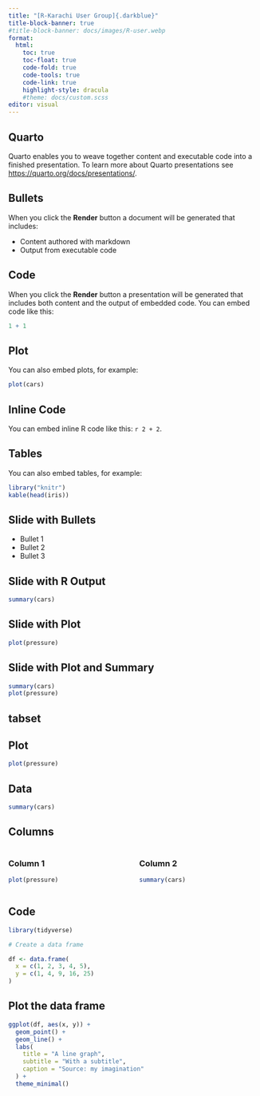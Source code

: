 ---
title: "[R-Karachi User Group]{.darkblue}"
title-block-banner: true
#title-block-banner: docs/images/R-user.webp
format: 
  html:
    toc: true
    toc-float: true
    code-fold: true
    code-tools: true
    code-link: true
    highlight-style: dracula
    #theme: docs/custom.scss
editor: visual
---

## [Quarto]{.yellow}

Quarto enables you to weave together content and executable code into a finished presentation. To learn more about Quarto presentations see <https://quarto.org/docs/presentations/>.

## [Bullets]{.yellow}

When you click the **Render** button a document will be generated that includes:

-   Content authored with markdown
-   Output from executable code

## [Code]{.yellow} 

When you click the **Render** button a presentation will be generated that includes both content and the output of embedded code. You can embed code like this:

```{r}
1 + 1
```

## [Plot]{.yellow}

You can also embed plots, for example:

```{r}
plot(cars)
```

## [Inline Code]{.yellow}

You can embed inline R code like this: `r 2 + 2`.

## Tables

You can also embed tables, for example:

```{r}
library("knitr")
kable(head(iris))
```

## Slide with Bullets

-   Bullet 1
-   Bullet 2
-   Bullet 3

## Slide with R Output

```{r}
summary(cars)

```

## Slide with Plot



```{r}
plot(pressure)


```

## Slide with Plot and Summary

```{r}
summary(cars)
plot(pressure)

```


## tabset

::: {.panel-tabset}

## Plot

```{r}
plot(pressure)

```

## Data

```{r}
summary(cars)


```

:::

## Columns

::: {.columns}

:::: {.column width="50%"}

### Column 1

```{r}
plot(pressure)


```

::::

:::: {.column width="50%"}

### Column 2

```{r}
summary(cars)

```

::::

:::

## Code

```{r}
library(tidyverse)

# Create a data frame

df <- data.frame(
  x = c(1, 2, 3, 4, 5),
  y = c(1, 4, 9, 16, 25)
)
```


## Plot the data frame

```{r}
ggplot(df, aes(x, y)) +
  geom_point() +
  geom_line() +
  labs(
    title = "A line graph",
    subtitle = "With a subtitle",
    caption = "Source: my imagination"
  ) +
  theme_minimal()
```
